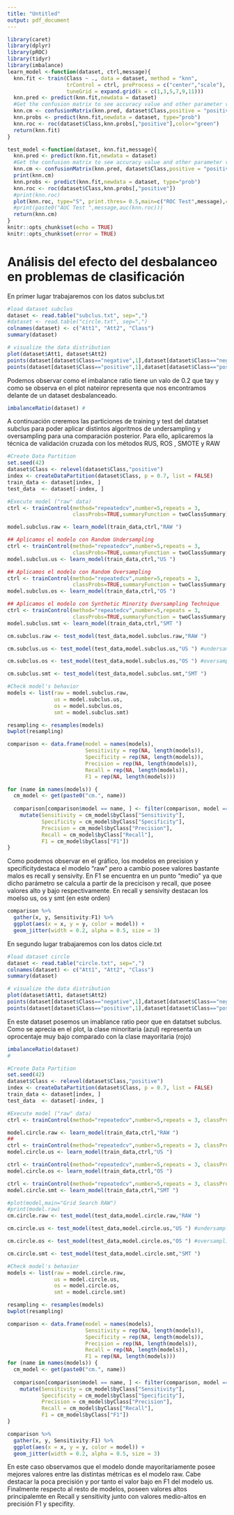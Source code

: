 ```yaml
---
title: "Untitled"
output: pdf_document
---
```


```r
library(caret)
library(dplyr)
library(pROC)
library(tidyr)
library(imbalance)
learn_model <-function(dataset, ctrl,message){
  knn.fit <- train(Class ~ ., data = dataset, method = "knn", 
                   trControl = ctrl, preProcess = c("center","scale"), metric="ROC", 
                   tuneGrid = expand.grid(k = c(1,3,5,7,9,11)))
  knn.pred <- predict(knn.fit,newdata = dataset)
  #Get the confusion matrix to see accuracy value and other parameter values
  knn.cm <- confusionMatrix(knn.pred, dataset$Class,positive = "positive")
  knn.probs <- predict(knn.fit,newdata = dataset, type="prob")
  knn.roc <- roc(dataset$Class,knn.probs[,"positive"],color="green")
  return(knn.fit)
}

test_model <-function(dataset, knn.fit,message){
  knn.pred <- predict(knn.fit,newdata = dataset)
  #Get the confusion matrix to see accuracy value and other parameter values
  knn.cm <- confusionMatrix(knn.pred, dataset$Class,positive = "positive")
  print(knn.cm)
  knn.probs <- predict(knn.fit,newdata = dataset, type="prob")
  knn.roc <- roc(dataset$Class,knn.probs[,"positive"])
  #print(knn.roc)
  plot(knn.roc, type="S", print.thres= 0.5,main=c("ROC Test",message),col="blue")
  #print(paste0("AUC Test ",message,auc(knn.roc)))
  return(knn.cm)
}
knitr::opts_chunk$set(echo = TRUE)
knitr::opts_chunk$set(error = TRUE)
```

# Análisis del efecto del desbalanceo en problemas de clasificación

En primer lugar trabajaremos con los datos subclus.txt

```r

#load dataset subclus
dataset <- read.table("subclus.txt", sep=",")
#dataset <- read.table("circle.txt", sep=",")
colnames(dataset) <- c("Att1", "Att2", "Class")
summary(dataset)

# visualize the data distribution
plot(dataset$Att1, dataset$Att2)
points(dataset[dataset$Class=="negative",1],dataset[dataset$Class=="negative",2],col="red")
points(dataset[dataset$Class=="positive",1],dataset[dataset$Class=="positive",2],col="blue")  
```

Podemos observar como el imbalance ratio tiene un valo de 0.2 que tay y como se observa en el plot nateiror representa que nos encontramos delante de un dataset desbalanceado.
```r
imbalanceRatio(dataset) # 
```

A continuación creremos las particiones de training y test del datatset subclus para poder aplicar distintos algoritmos de undersampling y oversampling para una comparación posterior. Para ello, aplicaremos la técnica de validación cruzada con los métodos RUS, ROS , SMOTE y RAW

```r
#Create Data Partition
set.seed(42)
dataset$Class <- relevel(dataset$Class,"positive")
index <- createDataPartition(dataset$Class, p = 0.7, list = FALSE)
train_data <- dataset[index, ]
test_data  <- dataset[-index, ]

#Execute model ("raw" data)
ctrl <- trainControl(method="repeatedcv",number=5,repeats = 3,
                     classProbs=TRUE,summaryFunction = twoClassSummary)

model.subclus.raw <- learn_model(train_data,ctrl,"RAW ")

## Aplicamos el modelo con Random Undersampling
ctrl <- trainControl(method="repeatedcv",number=5,repeats = 3,
                     classProbs=TRUE,summaryFunction = twoClassSummary, sampling = "down") #RUS
model.subclus.us <- learn_model(train_data,ctrl,"US ")

## Aplicamos el modelo con Random Oversampling
ctrl <- trainControl(method="repeatedcv",number=5,repeats = 3,
                     classProbs=TRUE,summaryFunction = twoClassSummary, sampling = "up") #ROS
model.subclus.os <- learn_model(train_data,ctrl,"OS ")

## Aplicamos el modelo con Synthetic Minority Oversampling Technique 
ctrl <- trainControl(method="repeatedcv",number=5,repeats = 3,
                     classProbs=TRUE,summaryFunction = twoClassSummary, sampling = "smote") #SMOTE
model.subclus.smt <- learn_model(train_data,ctrl,"SMT ")
```

```r
cm.subclus.raw <- test_model(test_data,model.subclus.raw,"RAW ")

cm.subclus.us <- test_model(test_data,model.subclus.us,"US ") #undersampling

cm.subclus.os <- test_model(test_data,model.subclus.os,"OS ") #oversampling

cm.subclus.smt <- test_model(test_data,model.subclus.smt,"SMT ")
```


```r
#Check model's behavior
models <- list(raw = model.subclus.raw,
               us = model.subclus.us,
               os = model.subclus.os,
               smt = model.subclus.smt)

resampling <- resamples(models)
bwplot(resampling)

comparison <- data.frame(model = names(models),
                         Sensitivity = rep(NA, length(models)),
                         Specificity = rep(NA, length(models)),
                         Precision = rep(NA, length(models)),
                         Recall = rep(NA, length(models)),
                         F1 = rep(NA, length(models)))

for (name in names(models)) {
  cm_model <- get(paste0("cm.", name))
  
  comparison[comparison$model == name, ] <- filter(comparison, model == name) %>%
    mutate(Sensitivity = cm_model$byClass["Sensitivity"],
           Specificity = cm_model$byClass["Specificity"],
           Precision = cm_model$byClass["Precision"],
           Recall = cm_model$byClass["Recall"],
           F1 = cm_model$byClass["F1"])
}
```

Como podemos observar en el gráfico, los modelos en precision y specificitydestaca el modelo "raw"  pero a cambio posee valores bastante malos es recall y sensivity. En F1 se encuentra en un punto "medio" ya que dicho parámetro se calcula a partir de la precicison y recall, que posee valores alto y bajo respectivamente. En recall y sensivity destacan los moelso us, os y smt (en este orden)

```r
comparison %>%
  gather(x, y, Sensitivity:F1) %>%
  ggplot(aes(x = x, y = y, color = model)) +
  geom_jitter(width = 0.2, alpha = 0.5, size = 3)
```

En segundo lugar trabajaremos con los datos cicle.txt
```r
#load dataset circle
dataset <- read.table("circle.txt", sep=",")
colnames(dataset) <- c("Att1", "Att2", "Class")
summary(dataset)

# visualize the data distribution
plot(dataset$Att1, dataset$Att2)
points(dataset[dataset$Class=="negative",1],dataset[dataset$Class=="negative",2],col="red")
points(dataset[dataset$Class=="positive",1],dataset[dataset$Class=="positive",2],col="blue")  
```

En este dataset posemos un imablance ratio peor que en datatset subclus. Como se aprecia en el plot, la clase minoritaria (azul) representa un oprocentaje muy bajo comparado con la clase mayoritaria (rojo)
```r
imbalanceRatio(dataset)
# 
```

```r
#Create Data Partition
set.seed(42)
dataset$Class <- relevel(dataset$Class,"positive")
index <- createDataPartition(dataset$Class, p = 0.7, list = FALSE)
train_data <- dataset[index, ]
test_data  <- dataset[-index, ]

#Execute model ("raw" data)
ctrl <- trainControl(method="repeatedcv",number=5,repeats = 3, classProbs=TRUE,summaryFunction = twoClassSummary)

model.circle.raw <- learn_model(train_data,ctrl,"RAW ")
##
ctrl <- trainControl(method="repeatedcv",number=5,repeats = 3, classProbs=TRUE,summaryFunction = twoClassSummary, sampling = "down") #RUS
model.circle.us <- learn_model(train_data,ctrl,"US ")

ctrl <- trainControl(method="repeatedcv",number=5,repeats = 3, classProbs=TRUE,summaryFunction = twoClassSummary, sampling = "up") #ROS
model.circle.os <- learn_model(train_data,ctrl,"OS ")

ctrl <- trainControl(method="repeatedcv",number=5,repeats = 3, classProbs=TRUE,summaryFunction = twoClassSummary, sampling = "smote") #SMOTE
model.circle.smt <- learn_model(train_data,ctrl,"SMT ")
```

```r
#plot(model,main="Grid Search RAW")
#print(model.raw)
cm.circle.raw <- test_model(test_data,model.circle.raw,"RAW ")

cm.circle.us <- test_model(test_data,model.circle.us,"US ") #undersampling

cm.circle.os <- test_model(test_data,model.circle.os,"OS ") #oversampling

cm.circle.smt <- test_model(test_data,model.circle.smt,"SMT ")


```


```r
#Check model's behavior
models <- list(raw = model.circle.raw,
               us = model.circle.us,
               os = model.circle.os,
               smt = model.circle.smt)

resampling <- resamples(models)
bwplot(resampling)

comparison <- data.frame(model = names(models),
                         Sensitivity = rep(NA, length(models)),
                         Specificity = rep(NA, length(models)),
                         Precision = rep(NA, length(models)),
                         Recall = rep(NA, length(models)),
                         F1 = rep(NA, length(models)))
for (name in names(models)) {
  cm_model <- get(paste0("cm.", name))
  
  comparison[comparison$model == name, ] <- filter(comparison, model == name) %>%
    mutate(Sensitivity = cm_model$byClass["Sensitivity"],
           Specificity = cm_model$byClass["Specificity"],
           Precision = cm_model$byClass["Precision"],
           Recall = cm_model$byClass["Recall"],
           F1 = cm_model$byClass["F1"])
}
```


```r

comparison %>%
  gather(x, y, Sensitivity:F1) %>%
  ggplot(aes(x = x, y = y, color = model)) +
  geom_jitter(width = 0.2, alpha = 0.5, size = 3)
```

En este caso observamos que el modelo donde mayoritariamente posee mejores valores entre las distintas métricas es el modelo raw. Cabe destacar la poca precisión  y por tanto el valor bajo en F1 del modelo us. Finalmente respecto al resto de modelos, poseen valores altos principalemte en Recall y sensitivity junto con valores medio-altos en precisión F1 y specifity.



